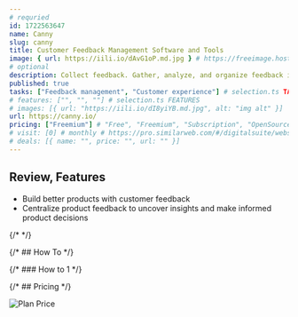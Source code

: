 ```yaml
---
# requried
id: 1722563647
name: Canny
slug: canny
title: Customer Feedback Management Software and Tools
image: { url: https://iili.io/dAvG1oP.md.jpg } # https://freeimage.host/
# optional
description: Collect feedback. Gather, analyze, and organize feedback in a centralized location
published: true
tasks: ["Feedback management", "Customer experience"] # selection.ts TASK
# features: ["", "", ""] # selection.ts FEATURES
# images: [{ url: "https://iili.io/dI8yiYB.md.jpg", alt: "img alt" }]
url: https://canny.io/
pricing: ["Freemium"] # "Free", "Freemium", "Subscription", "OpenSource", "Paid"
# visit: [0] # monthly # https://pro.similarweb.com/#/digitalsuite/websiteanalysis/home
# deals: [{ name: "", price: "", url: "" }]
---
```


## Review, Features

- Build better products with customer feedback
- Centralize product feedback to uncover insights and make informed product decisions

{/* <DetailYoutube videoId="" startTime={0} /> */}

{/* ## How To */}

{/* ### How to 1 */}

{/* ## Pricing */}

<Img
  src="https://p140.p3.n0.cdn.zight.com/items/Wnu8Qd69/0a731a65-5ea7-4f2a-9b9b-c9bac7431753.jpg?v=%2221913e3cff9f9d37ed3ee7c6b4675bc9%22"
  alt="Plan Price"
/>
